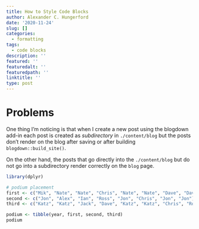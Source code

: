 ```yaml
---
title: How to Style Code Blocks
author: Alexander C. Hungerford
date: '2020-11-24'
slug: []
categories:
  - formatting
tags:
  - code blocks
description: ''
featured: ''
featuredalt: ''
featuredpath: ''
linktitle: ''
type: post
---
```


# Problems

One thing I'm noticing is that when I create a new post using the blogdown add-in each post is created as *subdirectory* in `./content/blog` but the posts don't render on the blog after saving or after building `blogdown::build_site()`.

On the other hand, the posts that go directly into the `./content/blog` but do not go into a subdirectory render correctly on the `blog` page.

```r
library(dplyr)
```


```r
# podium placement
first <- c("Mik", "Nate", "Nate", "Chris", "Nate", "Nate", "Dave", "Dave")
second <- c("Jon", "Alex", "Ian", "Ross", "Jon", "Chris", "Jon", "Jon")
third <- c("Katz", "Katz", "Jack", "Dave", "Katz", "Katz", "Chris", "Ross")

podium <- tibble(year, first, second, third)
podium

```

